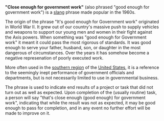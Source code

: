 '''"Close enough for government work"''' (also phrased "good enough for government work") is a [[slang]] phrase made popular in the 1960s.

The origin of the phrase "It's good enough for Government work" originated in World War II.  It grew out of our country's massive push to supply vehicles and weapons to support our young men and women in their fight against the Axis powers. When something was "good enough for Government work" it meant it could pass the most rigorous of standards. It was good enough to serve your father, husband, son, or daughter in the most dangerous of circumstances.  Over the years it has somehow become a negative represenation of poorly executed work.

More often used in the [[Southern United States|southern region]] of the [[United States]], it is a reference to the seemingly inept performance of government officials and departments, but is not necessarily limited to use in governmental business.

The phrase is used to indicate end results of a project or task that did not turn out as well as expected.  Upon completion of the (usually routine) task, a person will say "that's close enough (good enough) for government work", indicating that while the result was not as expected, it may be good enough to pass for completion, and in any event no further effort will be made to improve on it.